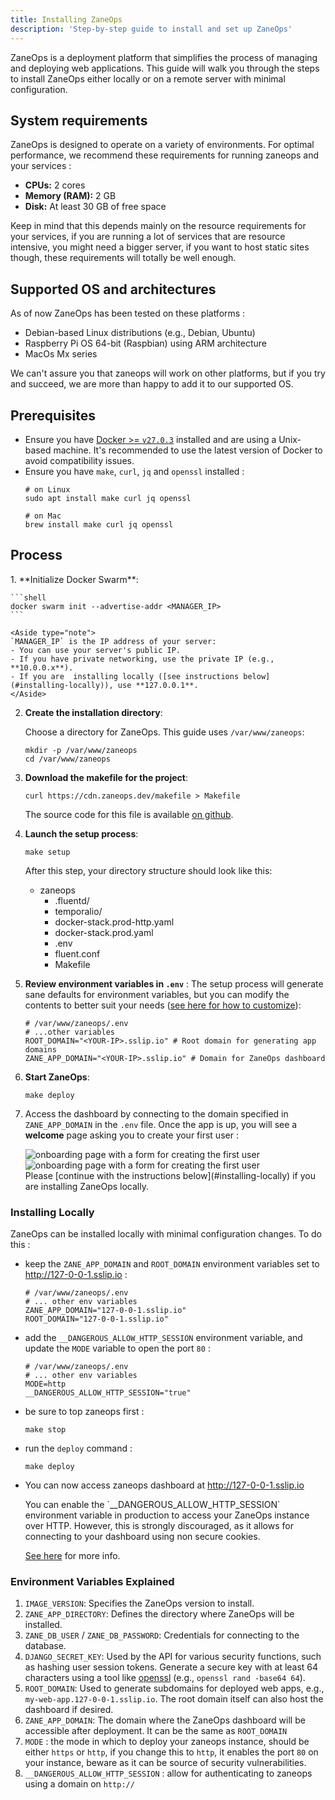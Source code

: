 ```yaml
---
title: Installing ZaneOps
description: 'Step-by-step guide to install and set up ZaneOps'
---
```



ZaneOps is a deployment platform that simplifies the process of managing and deploying web applications. This guide will walk you through the steps to install ZaneOps either locally or on a remote server with minimal configuration.


## System requirements

ZaneOps is designed to operate on a variety of environments. For optimal performance, we recommend these requirements for running zaneops and your services :

- **CPUs:** 2 cores 
- **Memory (RAM):** 2 GB
- **Disk:** At least 30 GB of free space


Keep in mind that this depends mainly on the resource requirements for your services, if you are running a lot of services that are resource intensive, 
you might need a bigger server, if you want to host static sites though, these requirements will totally be well enough.

## Supported OS and architectures

As of now ZaneOps has been tested on these platforms : 

- Debian-based Linux distributions (e.g., Debian, Ubuntu)
- Raspberry Pi OS 64-bit (Raspbian) using ARM architecture
- MacOs Mx series

We can't assure you that zaneops will work on other platforms, but if you try and succeed, we are more than happy to add 
it to our supported OS.

## Prerequisites

- Ensure you have [Docker >= `v27.0.3`](https://docs.docker.com/engine/install/) installed and are using a Unix-based machine. It's recommended to use the latest version of Docker to avoid compatibility issues.
- Ensure you have `make`, `curl`, `jq` and `openssl` installed : 
  ```shell
  # on Linux
  sudo apt install make curl jq openssl

  # on Mac
  brew install make curl jq openssl
  ```

## Process

<Steps>
1. **Initialize Docker Swarm**:

    ```shell
    docker swarm init --advertise-addr <MANAGER_IP>
    ```

    <Aside type="note">
    `MANAGER_IP` is the IP address of your server:
    - You can use your server's public IP.
    - If you have private networking, use the private IP (e.g., **10.0.0.x**).
    - If you are  installing locally ([see instructions below](#installing-locally)), use **127.0.0.1**.
    </Aside>

2. **Create the installation directory**:

    Choose a directory for ZaneOps. This guide uses `/var/www/zaneops`:

    ```shell
    mkdir -p /var/www/zaneops 
    cd /var/www/zaneops
    ```

3. **Download the makefile for the project**:

    ```shell
    curl https://cdn.zaneops.dev/makefile > Makefile
    ```
    The source code for this file is available [on github](https://github.com/zane-ops/zane-ops/blob/main/deploy.mk).



4. **Launch the setup process**:

    ```shell
    make setup
    ```

    After this step, your directory structure should look like this:

    <FileTree>

    - zaneops
        - .fluentd/
        - temporalio/
        - docker-stack.prod-http.yaml
        - docker-stack.prod.yaml
        - .env
        - fluent.conf
        - Makefile

    </FileTree>

5. **Review environment variables in `.env`** :
    The setup process will generate sane defaults for environment variables, 
    but you can modify the contents to better suit your needs ([see here for how to customize](#environment-variables-explained)):
    
    ```shell
    # /var/www/zaneops/.env
    # ...other variables 
    ROOT_DOMAIN="<YOUR-IP>.sslip.io" # Root domain for generating app domains
    ZANE_APP_DOMAIN="<YOUR-IP>.sslip.io" # Domain for ZaneOps dashboard
    ```

6. **Start ZaneOps**:

    ```shell
    make deploy
    ```


7. Access the dashboard by connecting to the domain specified in `ZANE_APP_DOMAIN` in the `.env` file. Once the app is up, you will 
   see a **welcome** page asking you to create your first user :
   
   <img className="block dark:hidden" src="/images/create-user-light.png" alt="onboarding page with a form for creating the first user" />
   <img className="!hidden dark:!block" src="/images/create-user-dark.png" alt="onboarding page with a form for creating the first user" />

   <Aside type="note" title='Installing locally'>
    Please [continue with the instructions below](#installing-locally) if you are installing ZaneOps locally.
   </Aside>
</Steps>


### Installing Locally 

ZaneOps can be installed locally with minimal configuration changes. 
To do this :
- keep the `ZANE_APP_DOMAIN` and `ROOT_DOMAIN` environment variables set to http://127-0-0-1.sslip.io :

  ```shell
  # /var/www/zaneops/.env
  # ... other env variables
  ZANE_APP_DOMAIN="127-0-0-1.sslip.io"
  ROOT_DOMAIN="127-0-0-1.sslip.io"
  ```
- add the `__DANGEROUS_ALLOW_HTTP_SESSION` environment variable, and update the `MODE` variable to open the port `80` :

  ```shell
  # /var/www/zaneops/.env
  # ... other env variables
  MODE=http
  __DANGEROUS_ALLOW_HTTP_SESSION="true"
  ```
- be sure to top zaneops first :

    ```shell
    make stop
    ``` 

- run the `deploy` command : 
  
  ```shell
  make deploy
  ```
- You can now access zaneops dashboard at http://127-0-0-1.sslip.io

  <Aside type="caution" title="__DANGEROUS_ALLOW_HTTP_SESSION">
  You can enable the `__DANGEROUS_ALLOW_HTTP_SESSION` environment variable in production to access your ZaneOps instance over HTTP.
  However, this is strongly discouraged, as it allows for connecting to your dashboard using non secure cookies.

  [See here](/configuring-zaneops#disabling-ssl) for more info.
  </Aside>


### Environment Variables Explained

1. `IMAGE_VERSION`: Specifies the ZaneOps version to install.
2. `ZANE_APP_DIRECTORY`: Defines the directory where ZaneOps will be installed.
3. `ZANE_DB_USER` / `ZANE_DB_PASSWORD`: Credentials for connecting to the database.
4. `DJANGO_SECRET_KEY`: Used by the API for various security functions, such as hashing user session tokens. Generate a secure key with at least 64 characters using a tool like [openssl](https://github.com/openssl/openssl) (e.g., `openssl rand -base64 64`).
5. `ROOT_DOMAIN`: Used to generate subdomains for deployed web apps, e.g., `my-web-app.127-0-0-1.sslip.io`. The root domain itself can also host the dashboard if desired.
6. `ZANE_APP_DOMAIN`: The domain where the ZaneOps dashboard will be accessible after deployment. It can be the same as `ROOT_DOMAIN`
7. `MODE` : the mode in which to deploy your zaneops instance, should be either `https` or  `http`, if you change this to `http`, it enables the port `80` on your instance, beware as it can be source of security vulnerabilities.
8. `__DANGEROUS_ALLOW_HTTP_SESSION` : allow for authenticating to zaneops using a domain on `http://`

